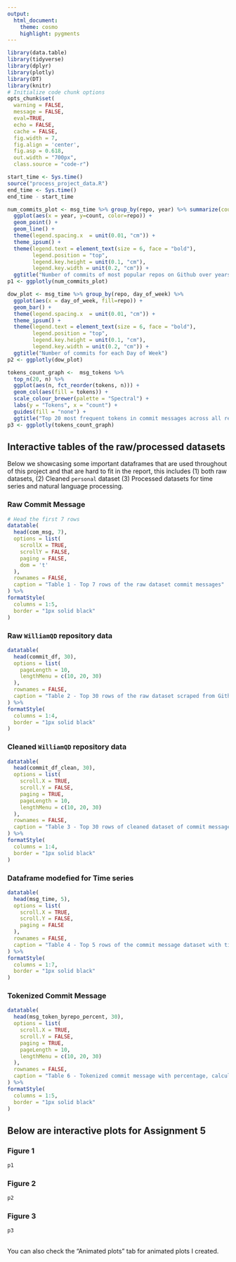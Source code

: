 ```yaml
---
output:
  html_document:
    theme: cosmo
    highlight: pygments
---
```

```r
library(data.table)
library(tidyverse)
library(dplyr)
library(plotly)
library(DT)
library(knitr)
# Initialize code chunk options
opts_chunk$set(
  warning = FALSE,
  message = FALSE,
  eval=TRUE,
  echo = FALSE,
  cache = FALSE,
  fig.width = 7, 
  fig.align = 'center',
  fig.asp = 0.618,
  out.width = "700px",
  class.source = "code-r")
```


```r
start_time <- Sys.time()
source("process_project_data.R")
end_time <- Sys.time()
end_time - start_time
```

```r
num_commits_plot <- msg_time %>% group_by(repo, year) %>% summarize(count = n()) %>% 
  ggplot(aes(x = year, y=count, color=repo)) + 
  geom_point() +
  geom_line() +
  theme(legend.spacing.x  = unit(0.01, "cm")) +
  theme_ipsum() +
  theme(legend.text = element_text(size = 6, face = "bold"),
        legend.position = "top", 
        legend.key.height = unit(0.1, "cm"),
        legend.key.width = unit(0.2, "cm")) +
  ggtitle("Number of commits of most popular repos on Github over years")
p1 <- ggplotly(num_commits_plot)
```
```r
dow_plot <- msg_time %>% group_by(repo, day_of_week) %>% 
  ggplot(aes(x = day_of_week, fill=repo)) + 
  geom_bar() +
  theme(legend.spacing.x  = unit(0.01, "cm")) +
  theme_ipsum() +
  theme(legend.text = element_text(size = 6, face = "bold"),
        legend.position = "top", 
        legend.key.height = unit(0.1, "cm"),
        legend.key.width = unit(0.2, "cm")) +
  ggtitle("Number of commits for each Day of Week")
p2 <- ggplotly(dow_plot)
```
```r
tokens_count_graph <-  msg_tokens %>% 
  top_n(20, n) %>% 
  ggplot(aes(n, fct_reorder(tokens, n))) + 
  geom_col(aes(fill = tokens)) + 
  scale_colour_brewer(palette = "Spectral") +
  labs(y = "Tokens", x = "count") +
  guides(fill = "none") +
  ggtitle("Top 20 most frequent tokens in commit messages across all repos")
p3 <- ggplotly(tokens_count_graph)
```
## Interactive tables of the raw/processed datasets{.tabset}

Below we showcasing some important dataframes that are used throughout of this project and that are hard to fit in the report, this includes (1) both raw datasets, (2) Cleaned `personal` dataset (3) Processed datasets for time series and natural language processing.

### Raw Commit Message

```r
# Head the first 7 rows
datatable(
  head(com_msg, 7), 
  options = list(
    scrollX = TRUE, 
    scrollY = FALSE,
    paging = FALSE,
    dom = 't'
  ),
  rownames = FALSE,
  caption = "Table 1 - Top 7 rows of the raw dataset commit messages"
) %>%
formatStyle(
  columns = 1:5,
  border = "1px solid black"
)
```

### Raw `WilliamQD` repository data

```r
datatable(
  head(commit_df, 30), 
  options = list(
    pageLength = 10,
    lengthMenu = c(10, 20, 30)
  ),
  rownames = FALSE,
  caption = "Table 2 - Top 30 rows of the raw dataset scraped from Github under the account WilliamQD"
) %>%
formatStyle(
  columns = 1:4,
  border = "1px solid black"
)
```

### Cleaned `WilliamQD` repository data

```r
datatable(
  head(commit_df_clean, 30), 
  options = list(
    scroll.X = TRUE,
    scroll.Y = FALSE,
    paging = TRUE,
    pageLength = 10,
    lengthMenu = c(10, 20, 30)
  ),
  rownames = FALSE,
  caption = "Table 3 - Top 30 rows of cleaned dataset of commit messages from account WilliamQD"
) %>%
formatStyle(
  columns = 1:4,
  border = "1px solid black"
)
```

### Dataframe modefied for Time series 
```r
datatable(
  head(msg_time, 5), 
  options = list(
    scroll.X = TRUE,
    scroll.Y = FALSE,
    paging = FALSE
  ),
  rownames = FALSE,
  caption = "Table 4 - Top 5 rows of the commit message dataset with time variables"
) %>%
formatStyle(
  columns = 1:7,
  border = "1px solid black"
)
```

### Tokenized Commit Message

```r
datatable(
  head(msg_token_byrepo_percent, 30), 
  options = list(
    scroll.X = TRUE,
    scroll.Y = FALSE,
    paging = TRUE,
    pageLength = 10,
    lengthMenu = c(10, 20, 30)
  ),
  rownames = FALSE,
  caption = "Table 6 - Tokenized commit message with percentage, calculated based on each repo"
) %>%
formatStyle(
  columns = 1:5,
  border = "1px solid black"
)
```

## {-}


## Below are interactive plots for Assignment 5 {.tabset}

### Figure 1

```r
p1
```

### Figure 2

```r
p2
```

### Figure 3
```r
p3
```

## {-}

You can also check the "Animated plots" tab for animated plots I created.